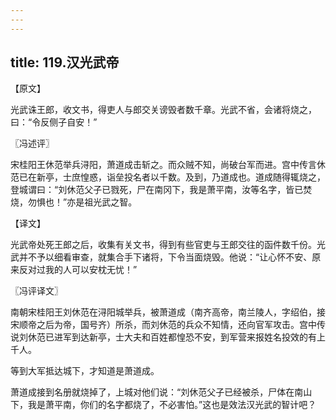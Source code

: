 ```yaml
---
---
---
```

title: 119.汉光武帝
---



【原文】

光武诛王郎，收文书，得吏人与郎交关谤毁者数千章。光武不省，会诸将烧之，曰：“令反侧子自安！”

〖冯述评〗

宋桂阳王休范举兵浔阳，萧道成击斩之。而众贼不知，尚破台军而进。宫中传言休范已在新亭，士庶惶惑，诣垒投名者以千数。及到，乃道成也。道成随得辄烧之，登城谓曰：“刘休范父子已戮死，尸在南冈下，我是萧平南，汝等名字，皆已焚烧，勿惧也！”亦是祖光武之智。

【译文】

光武帝处死王郎之后，收集有关文书，得到有些官吏与王郎交往的函件数千份。光武并不予以细看审查，就集合手下诸将，下令当面烧毁。他说：“让心怀不安、原来反对过我的人可以安枕无忧！”

〖冯评译文〗

南朝宋桂阳王刘休范在浔阳城举兵，被萧道成（南齐高帝，南兰陵人，字绍伯，接宋顺帝之后为帝，国号齐）所杀，而刘休范的兵众不知情，还向官军攻击。宫中传说刘休范已进军到达新亭，士大夫和百姓都惶恐不安，到军营来报姓名投效的有上千人。

等到大军抵达城下，才知道是萧道成。

萧道成接到名册就烧掉了，上城对他们说：“刘休范父子已经被杀，尸体在南山下，我是萧平南，你们的名字都烧了，不必害怕。”这也是效法汉光武的智计吧？